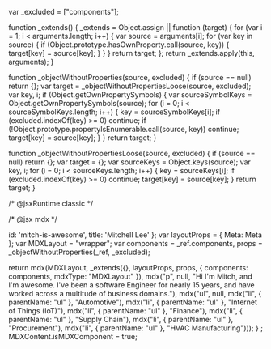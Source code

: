 var _excluded = ["components"];

function _extends() { _extends = Object.assign || function (target) { for (var i = 1; i < arguments.length; i++) { var source = arguments[i]; for (var key in source) { if (Object.prototype.hasOwnProperty.call(source, key)) { target[key] = source[key]; } } } return target; }; return _extends.apply(this, arguments); }

function _objectWithoutProperties(source, excluded) { if (source == null) return {}; var target = _objectWithoutPropertiesLoose(source, excluded); var key, i; if (Object.getOwnPropertySymbols) { var sourceSymbolKeys = Object.getOwnPropertySymbols(source); for (i = 0; i < sourceSymbolKeys.length; i++) { key = sourceSymbolKeys[i]; if (excluded.indexOf(key) >= 0) continue; if (!Object.prototype.propertyIsEnumerable.call(source, key)) continue; target[key] = source[key]; } } return target; }

function _objectWithoutPropertiesLoose(source, excluded) { if (source == null) return {}; var target = {}; var sourceKeys = Object.keys(source); var key, i; for (i = 0; i < sourceKeys.length; i++) { key = sourceKeys[i]; if (excluded.indexOf(key) >= 0) continue; target[key] = source[key]; } return target; }

/* @jsxRuntime classic */

/* @jsx mdx */

  id: 'mitch-is-awesome',
  title: 'Mitchell Lee'
};
var layoutProps = {
  Meta: Meta
};
var MDXLayout = "wrapper";
  var components = _ref.components,
      props = _objectWithoutProperties(_ref, _excluded);

  return mdx(MDXLayout, _extends({}, layoutProps, props, {
    components: components,
    mdxType: "MDXLayout"
  }), mdx("p", null, "Hi I'm Mitch, and I'm awesome. I've been a software Engineer for nearly 15 years, and have worked across a multitude of business domains."), mdx("ul", null, mdx("li", {
    parentName: "ul"
  }, "Automotive"), mdx("li", {
    parentName: "ul"
  }, "Internet of Things (IoT)"), mdx("li", {
    parentName: "ul"
  }, "Finance"), mdx("li", {
    parentName: "ul"
  }, "Supply Chain"), mdx("li", {
    parentName: "ul"
  }, "Procurement"), mdx("li", {
    parentName: "ul"
  }, "HVAC Manufacturing")));
}
;
MDXContent.isMDXComponent = true;